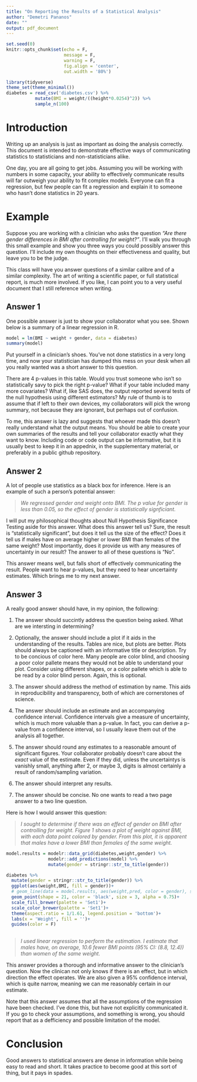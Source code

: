 ```yaml
---
title: "On Reporting the Results of a Statistical Analysis"
author: "Demetri Pananos"
date: ""
output: pdf_document
---
```


```r
set.seed(0)
knitr::opts_chunk$set(echo = F,
                      message = F,
                      warning = F,
                      fig.align = 'center',
                      out.width = '80%')

library(tidyverse)
theme_set(theme_minimal())
diabetes = read_csv('diabetes.csv') %>% 
           mutate(BMI = weight/((height*0.0254)^2)) %>% 
           sample_n(100)

```

# Introduction

Writing up an analysis is just as important as doing the analysis correctly.  This document is intended to demonstrate effective ways of communicating statistics to statisticians and non-statisticians alike.  

One day, you are all going to get jobs.  Assuming you will be working with numbers in some capacity\footnote{Data skills are the most indemand skills at the moment, so I think this is a reasonable assumption}, your ability to effectively communicate results will far outweigh your ability to fit complex models.  Everyone can fit a regression, but few people can fit a regression and explain it to someone who hasn't done statistics in 20 years.

# Example

Suppose you are working with a clinician who asks the question *"Are there gender differences in BMI after controlling for weight?"*.  I'll walk you through this small example and show you three ways you could possibly answer this question.  I'll include my own thoughts on their effectiveness and quality, but leave you to be the judge.

This class will have you answer questions of a similar calibre and of a similar complexity.  The art of writing a scientific paper, or full statistical report, is much more involved.  If you like, I can point you to a very useful document that I still reference when writing.

## Answer 1

One possible answer is just to show your collaborator what you see.  Shown below is a summary of a linear regression in R.

```r
model = lm(BMI ~ weight + gender, data = diabetes)
summary(model)
```

Put yourself in a clinician's shoes. You've not done statistics in a very long time, and now your statistician has dumped this mess on your desk when all you really wanted was a short answer to this question.

There are 4 p-values in this table.  Would you trust someone who isn't so statistically savy to pick the right p-value?  What if your table included many more covariates?  What if, like SAS does, the output reported several tests of the null hypothesis using different estimators? My rule of thumb is to assume that if left to their own devices, my collaborators will pick the wrong summary, not because they are ignorant, but perhaps out of confusion.

To me, this answer is lazy and suggests that whoever made this doesn't really understand what the output means.  You should be able to create your own summaries of the results and tell your collaborator exactly what they want to know.  Including code or code output can be informative, but it is usually best to keep it in an appednix, in the supplementary material, or preferably in a public github repository.

## Answer 2

A lot of people use statistics as a black box for inference.  Here is an example of such a person's potential answer:

> *We regressed gender and weight onto BMI.  The p value for gender is less than 0.05, so the effect of gender is statistically signficiant.*

I will put my philosophical thoughts about Null Hypothesis Significance Testing aside for this answer.  What does this answer tell us?  Sure, the result is "statistically significant", but does it tell us the size of the effect?  Does it tell us if males have on average higher or lower BMI than females of the same weight?  Most importantly, does it provide us with any measures of uncertainty in our result?  The answer to all of these questions is "No".

This answer means well, but falls short of effectively communicating the result.  People want to hear p-values, but they need to hear uncertainty estimates.  Which brings me to my next answer.

## Answer 3

A really good answer should have, in my opinion, the following:

1. The answer should succintly address the question being asked.  What are we intersting in determining?

2.  Optionally, the answer should include a plot if it aids in the understanding of the results.  Tables are nice, but plots are better.  Plots should always be captioned with an informative title or description.  Try to be concious of color here.  Many people are color blind, and choosing a poor color pallete means they would not be able to understand your plot. Consider using different shapes, or a color pallete which is able to be read by a color blind person.  Again, this is optional.

3.  The answer should address the method of estimation by name.  This aids in reproducibility and transparency, both of which are cornerstones of science.

4. The answer should include an estimate and an accompanying confidence interval.  Confidence intervals give a measure of uncertainty, which is much more valuable than a p-value.  In fact, you can derive a p-value from a confidence interval, so I usually leave them out of the analysis all together.

5.  The answer should round any estimates to a reasonable amount of significant figures. Your collaborator probably doesn't care about the *exact* value of the estimate.  Even if they did, unless the uncertaintys is vanishly small, anything after 2, or maybe 3, digits is almost certainly a result of random/sampling variation.

6.  The answer should interpret any results.

7.  The answer should be concise.  No one wants to read a two page answer to a two line question.

Here is how I would answer this question:

> *I sought to determine if there was an effect of gender on BMI after controlling for weight.  Figure 1 shows a plot of weight against BMI, with each data point colored by gender. From this plot, it is apparent that males have a lower BMI than females of the same weight.*

```r

model.results = modelr::data_grid(diabetes,weight,gender) %>% 
                modelr::add_predictions(model) %>% 
                mutate(gender = stringr::str_to_title(gender))

diabetes %>%  
  mutate(gender = stringr::str_to_title(gender)) %>% 
  ggplot(aes(weight,BMI, fill = gender))+
  # geom_line(data = model.results, aes(weight,pred, color = gender), size = 1)+
  geom_point(shape = 21, color = 'black', size = 3, alpha = 0.75)+
  scale_fill_brewer(palette = 'Set1')+
  scale_color_brewer(palette = 'Set1')+
  theme(aspect.ratio = 1/1.61, legend.position = 'bottom')+
  labs(x = 'Weight', fill = '')+
  guides(color = F)
  
```



>*I used linear regression to perform the estimation. I estimate that males have, on average, 10.6 fewer BMI points (95% CI: (8.8, 12.4)) than women of the same weight.*

This answer provides a thorough and informative answer to the clinician's question.  Now the clinican not only knows if there is an effect, but in which direction the effect operates.  We are also given a 95% confidence interval, which is quite narrow, meaning we can me reasonably certain in our estimate.

Note that this answer assumes that all the assumptions of the regression have been checked.  I've done this, but have not explicitly communicated it.  If you go to check your assumptions, and something is wrong, you should report that as a defficiency and possible limitation of the model.

# Conclusion

Good answers to statistical answers are dense in information while being easy to read and short.  It takes practice to become good at this sort of thing, but it pays in spades.

